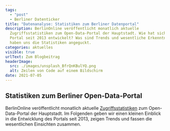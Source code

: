 ```yaml
---
tags:
  - "post"
  - Berliner Datenticker
title: "Datenanalyse: Statistiken zum Berliner Datenportal"
description: BerlinOnline veröffentlicht monatlich aktuelle
  Zugriffsstatistiken zum Open-Data-Portal der Hauptstadt. Wie hat sich das
  Portal seit 2013 entwickelt? Was sind Trends und wesentliche Erkenntnisse? Wir
  haben uns die Statistiken angeguckt.
categories: aktuelles
visible: true
urlText: Zum Blogbeitrag
headerImage:
  src: ./images/unsplash_BfrQnKBulYQ.png
  alt: Zeilen von Code auf einem Bildschirm
date: 2021-07-05
---
```


## Statistiken zum Berliner Open-Data-Portal

BerlinOnline veröffentlicht monatlich aktuelle <a href="https://daten.berlin.de/datensaetze/zugriffsstatistik-datenberlinde">Zugriffsstatistiken</a> zum Open-Data-Portal der Hauptstadt. Im Folgenden geben wir einen kleinen Einblick in die Entwicklung des Portals seit 2013, zeigen Trends und fassen die wesentlichen Einsichten zusammen.


<ChartStatistic />

